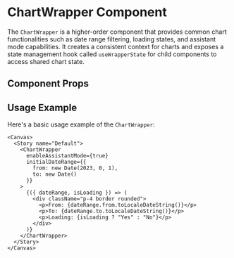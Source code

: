 

<Meta of={ChartWrapper} />

# ChartWrapper Component

The `ChartWrapper` is a higher-order component that provides common chart functionalities such as date range filtering, loading states, and assistant mode capabilities. It creates a consistent context for charts and exposes a state management hook called `useWrapperState` for child components to access shared chart state.

## Component Props

<Canvas of={ChartWrapper.Default} />

<Controls />

## Usage Example

Here's a basic usage example of the `ChartWrapper`:

```tsx
<Canvas>
  <Story name="Default">
    <ChartWrapper 
      enableAssistantMode={true}
      initialDateRange={{
        from: new Date(2023, 0, 1),
        to: new Date()
      }}
    >
      {({ dateRange, isLoading }) => (
        <div className="p-4 border rounded">
          <p>From: {dateRange.from.toLocaleDateString()}</p>
          <p>To: {dateRange.to.toLocaleDateString()}</p>
          <p>Loading: {isLoading ? "Yes" : "No"}</p>
        </div>
      )}
    </ChartWrapper>
  </Story>
</Canvas>
``` 
